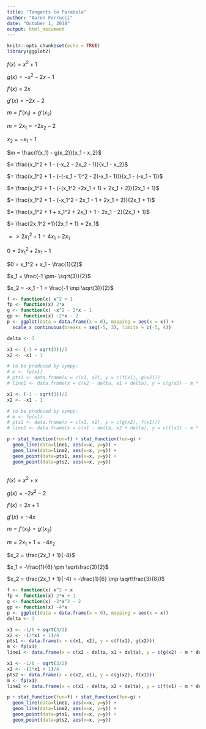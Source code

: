 ```yaml
---
title: "Tangents to Parabola"
author: "Aaron Ferrucci"
date: "October 1, 2018"
output: html_document
---
```


```r
knitr::opts_chunk$set(echo = TRUE)
library(ggplot2)
```

$f(x) = x^2 + 1$

$g(x) = -x^2 - 2x - 1$

$f'(x) = 2x$

$g'(x) = -2x - 2$

$m = f'(x_1) = g'(x_2)$

$m = 2x_1 = -2x_2 - 2$

$x_2 = -x_1 - 1$

$m = \frac{f(x_1) - g(x_2)}{x_1 - x_2}$

$= \frac{x_1^2 + 1 - (-x_2 - 2x_2 - 1)}{x_1 - x_2}$

$= \frac{x_1^2 + 1 - (-(-x_1 - 1)^2 - 2(-x_1 - 1))}{x_1 - (-x_1 - 1)}$

$= \frac{x_1^2 + 1 - (-(x_1^2 +2x_1 + 1) + 2x_1 + 2)}{2x_1 + 1}$

$= \frac{x_1^2 + 1 - (-x_1^2 - 2x_1 - 1 + 2x_1 + 2)}{2x_1 + 1}$

$= \frac{x_1^2 + 1 + x_1^2 + 2x_1 + 1 - 2x_1 - 2}{2x_1 + 1}$

$= \frac{2x_1^2 +1}{2x_1 + 1} = 2x_1$

$=> 2x_1^2 + 1 = 4x_1 + 2x_1$

$0 = 2x_1^2 + 2x_1 - 1$

$0 = x_1^2 + x_1 - \frac{1}{2}$

$x_1 = \frac{-1 \pm- \sqrt(3)}{2}$

$x_2 = -x_1 - 1 = \frac{-1 \mp \sqrt(3)}{2}$


```r
f <- function(x) x^2 + 1
fp <- function(x) 2*x
g <- function(x) -x^2 - 2*x - 1
gp <- function(x) -2*x - 2
p <- ggplot(data = data.frame(x = 0), mapping = aes(x = x)) +
  scale_x_continuous(breaks = seq(-5, 3), limits = c(-5, 4))

delta <- 3

x1 <- (-1 + sqrt(3))/2
x2 <- -x1 - 1

# to be produced by sympy:
# m <- fp(x1)
# pts1 <- data.frame(x = c(x1, x2), y = c(f(x1), g(x2)))
# line1 <- data.frame(x = c(x2 - delta, x1 + delta), y = c(g(x2) - m * delta, f(x1) + m * delta))

x1 <- (-1 - sqrt(3))/2
x2 <- -x1 - 1

# to be produced by sympy:
# m <- fp(x1)
# pts2 <- data.frame(x = c(x2, x1), y = c(g(x2), f(x1)))
# line2 <- data.frame(x = c(x1 - delta, x2 + delta), y = c(f(x1) - m * delta, g(x2) + m * delta))

p + stat_function(fun=f) + stat_function(fun=g) +
  geom_line(data=line1, aes(x=x, y=y)) +
  geom_line(data=line2, aes(x=x, y=y)) +
  geom_point(data=pts1, aes(x=x, y=y)) +
  geom_point(data=pts2, aes(x=x, y=y))
  

```

$f(x) = x^2 + x$

$g(x) = -2x^2 - 2$

$f'(x) = 2x + 1$

$g'(x) = -4x$

$m = f'(x_1) = g'(x_2)$

$m = 2x_1 +1 = -4x_2$

$x_2 = \frac{2x_1 + 1}{-4}$

$x_1 = -\frac{1}{6} \pm \sqrt\frac{3}{2}$

$x_2 = \frac{2x_1 + 1}{-4} = -\frac{1}{6} \mp \sqrt\frac{3}{8})$


```r
f <- function(x) x^2 + x
fp <- function(x) 2*x + 1
g <- function(x) -2*x^2 - 2
gp <- function(x) -4*x
p <- ggplot(data = data.frame(x = 0), mapping = aes(x = x))
delta <- 3

x1 <- -1/6 + sqrt(3/2)
x2 <- -(2*x1 + 1)/4
pts1 <- data.frame(x = c(x1, x2), y = c(f(x1), g(x2)))
m <- fp(x1)
line1 <- data.frame(x = c(x2 - delta, x1 + delta), y = c(g(x2) - m * delta, f(x1) + m * delta))

x1 <- -1/6 - sqrt(3/2)
x2 <- -(2*x1 + 1)/4
pts2 <- data.frame(x = c(x2, x1), y = c(g(x2), f(x1)))
m <- fp(x1)
line2 <- data.frame(x = c(x1 - delta, x2 + delta), y = c(f(x1) - m * delta, g(x2) + m * delta))

p + stat_function(fun=f) + stat_function(fun=g) +
  geom_line(data=line1, aes(x=x, y=y)) +
  geom_line(data=line2, aes(x=x, y=y)) +
  geom_point(data=pts1, aes(x=x, y=y)) +
  geom_point(data=pts2, aes(x=x, y=y))

```
